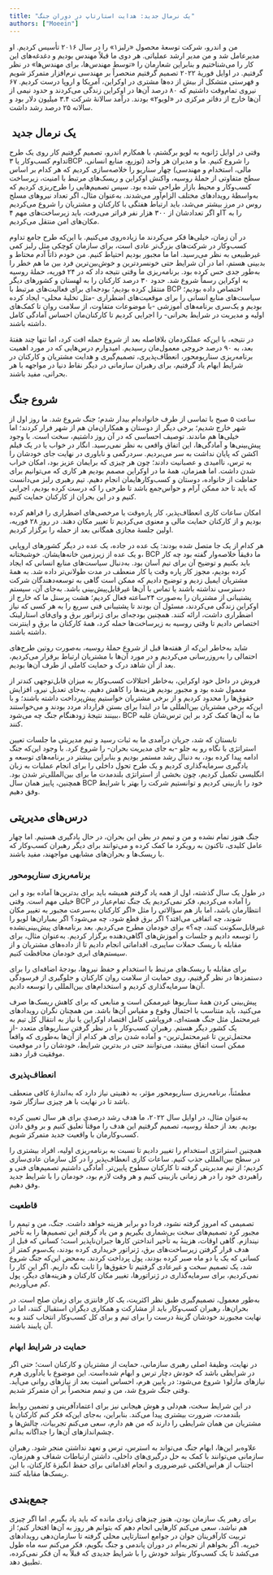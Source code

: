 ```yaml
---
title: "یک نرمال جدید: هدایت استارتاپ در دوران جنگ"
authors: ["Moeein"]
---
```


من و اندرو، شرکت توسعهٔ محصول «رلبز۱» را در سال ۲۰۱۶ تأسیس کردیم. او مدیرعامل شد و من مدیر ارشد عملیاتی. هر دوی ما قبلاً مهندس بودیم و دغدغه‌‌‌های این کار را می‌‌‌شناختیم و بنابراین شعارمان را «توسط مهند‌‌‌س‌‌‌ها، برای مهندس‌‌‌ها» در نظر گرفتیم. در اوایل فوریهٔ ۲۰۲۲ تصمیم گرفتیم منحصراً بر مهندسی نرم‌‌‌افزار متمرکز شویم و فهرستی متشکل از بیش از ده‌‌‌ها مشتری در اوکراین، آمریکا و اروپا درست کردیم. ۶۷ نیروی تمام‌وقت داشتیم که ۸۰‌ درصد آن‌ها در اوکراین زندگی می‌‌‌کردند و حدود نیمی از آن‌ها خارج از دفاتر مرکزی در «لویو۲» بودند. درآمد سالانهٔ شرکت ۳.۴ میلیون دلار بود و سالانه ۲۵‌ درصد رشد داشت.

##  یک نرمال جدید

وقتی در اوایل ژانویه به لویو برگشتم، با همکارم اندرو، تصمیم گرفتیم کار روی یک طرح تداوم کسب‌و‌کار یا ۳BCP را شروع کنیم. ما و مدیران هر واحد‌ (توزیع، منابع انسانی، مالی، استخدام و مهندسی) چهار سناریو را خلاصه‌‌‌سازی کردیم که هر کدام بر اساس سطح متفاوتی از حملهٔ روسیه، واکنش اوکراین و ریسک‌‌‌های مرتبط با امنیت، زیرساخت کسب‌و‌کار و محیط بازار طراحی شده بود. سپس تصمیم‌‌‌هایی را طرح‌‌‌ریزی کردیم که به‌واسطهٔ رویدادهای مختلف الزام‌‌‌آور می‌‌‌شدند. به‌عنوان مثال، اگر تعداد نیروهای مسلح روس در مرز بیشتر می‌‌‌شد، باید ارتباط هفتگی با کارکنان و مشتریان را شروع می‌‌‌کردیم و اگر تعدادشان از ۳۰۰‌ هزار نفر فراتر می‌‌‌رفت، باید زیرساخت‌‌‌های مهم ۴IT را به مکان‌‌‌های امن منتقل می‌‌‌کردیم.

در آن زمان، خیلی‌‌‌ها فکر می‌‌‌کردند ما زیاده‌‌‌روی می‌‌‌کنیم. با این‌که طرح جامع تداوم کسب‌وکار در شرکت‌های بزرگ‌تر عادی است، برای سازمان کوچکی مثل رلبز کمی غیر‌طبیعی به نظر می‌‌‌رسید. اما ما مجبور بودیم احتیاط کنیم. من خودم ذاتاً آدم محتاط و بدبینی هستم، اما در آن شرایط حتی خونسردترین و خوش‌بین‌‌‌ترین فرد بین ما هم خطر را به‌طور جدی حس کرده بود.
برنامه‌ریزی ما وقتی نتیجه داد که در ۲۴ فوریه، حملهٔ روسیه به اوکراین رسماً شروع شد. حدود ۳۰‌ درصد کارکنان را به لهستان و کشورهای دیگر منتقل کرده بودیم؛ بودجه‌‌‌ای برای فعالیت‌‌‌های مرتبط با BCP اختصاص داده بودیم؛ سیاست‌‌‌های منابع انسانی را برای موقعیت‌‌‌های اضطراری -مثل تخلیهٔ محلی- ایجاد کرده بودیم و یک‌سری برنامه‌‌‌های آموزشی -با موضوعات متفاوت، از سلامت روان تا کمک‌‌‌های اولیه و مدیریت در شرایط بحرانی- را اجرایی کردیم تا کارکنان‌مان احساس آمادگی کامل داشته باشند.

در نتیجه، با این‌که عملکردمان بلافاصله بعد از شروع حمله افت کرد، اما تنها چند هفتهٔ بعد، به ۹۰‌ درصد خروجی معمول‌مان رسیدیم. امیدوارم درس‌‌‌هایی که در مورد اهمیت برنامه‌‌‌ریزی سناریومحور، انعطاف‌‌‌پذیری، تصمیم‌گیری و هدایت مشتریان و کارکنان در شرایط ابهام یاد گرفتیم، برای رهبران سازمانی در دیگر نقاط دنیا در مواجهه با هر بحرانی، مفید باشند.

## شروع جنگ

ساعت ۵ صبح با تماسی از طرف خانواده‌‌‌ام بیدار شدم؛ جنگ شروع شد. ما روز اول از شهر خارج شدیم؛ برخی دیگر از دوستان و همکاران‌مان هم از شهر فرار کردند؛ اما خیلی‌‌‌ها هم ماندند.
توصیف احساسی که در آن روز داشتیم، سخت است. با وجود پیش‌بینی‌‌‌ها و آمادگی‌‌‌ها، این اتفاق واقعی به نظر نمی‌‌‌رسید. انگار در خواب یا در یک فیلم اکشن که پایان نداشت به سر می‌‌‌بردیم. سردرگمی و ناباوری در نهایت جای خودشان را به ترس، ناامیدی و عصبانیت دادند؛ چون هر چیزی که برایمان عزیز بود، امکان خراب شدن داشت. اما همزمان، همهٔ ما در اوکراین مصمم بودیم هر کاری که می‌توانیم برای حفاظت از خانواده، دوستان و کسب‌و‌کارهایمان انجام دهیم. تیم رهبری رلبز می‌‌‌دانست که باید تا حد ممکن آرام و حواس‌‌‌جمع باشد تا طرحی را که درست کرده بودیم، اجرایی کنیم و در این بحران از کارکنان حمایت کنیم.

امکان ساعات کاری انعطاف‌‌‌پذیر، کار پاره‌وقت یا مرخصی‌‌‌های اضطراری را فراهم کرده بودیم و از کارکنان حمایت مالی و معنوی می‌‌‌کردیم تا تغییر مکان دهند. در روز ۲۸ فوریه، اولین جلسهٔ مجازی همگانی بعد از حمله را برگزار کردیم.

هر کدام از یک جا متصل شده بودند: یک عده در جاده، یک عده در دیگر کشورهای اروپایی و یک عده از زیرزمین خانه‌‌‌هایشان. خوشبختانه، BCP ما دقیقاً خلاصه‌‌‌وار گفته بود چه کار باید بکنیم و توضیح آن برای تیم آسان بود. به‌دنبال سیاست‌‌‌های منابع انسانی که ایجاد کرده بودیم، مجوز کار پاره وقت یا کار منعطف در مدت طولانی‌‌‌تر داده شد. به همۀ مشتریان ایمیل زدیم و توضیح دادیم که ممکن است گاهی به توسعه‌‌‌دهندگان شرکت دسترسی نداشته باشند یا تماس با آن‌ها غیر‌قابل‌پیش‌بینی باشد. به‌جای آن، سیستم پشتیبانی از مشتریان را به‌صورت ۲۴ساعته فعال کردیم؛ هشت پرسنل ما که خارج از اوکراین زندگی می‌‌‌کردند، مسئول آن بودند تا پشتیبانی فنی سریع را به هر کسی که نیاز اضطراری داشت، ارائه کنند. همچنین بودجه‌‌‌ای برای ژنراتور برق و وای‌فای استارلینک اختصاص دادیم تا وقتی روسیه به زیرساخت‌‌‌ها حمله کرد، همهٔ کارکنان ما برق و اینترنت داشته باشند.

شاید به‌خاطر این‌که از هفته‌‌‌ها قبل از شروع حملهٔ روسیه، به‌صورت روتین طرح‌‌‌های احتمالی را به‌‌‌روزرسانی می‌‌‌کردیم و در مورد آن‌ها با مشتریان ارتباط برقرار می‌‌‌کردیم، بعد از آن شاهد درک و حمایت کاملی از طرف آن‌ها بودیم.

فروش در داخل خود اوکراین، به‌خاطر اختلالات کسب‌و‌کار به میزان قابل‌توجهی کندتر از معمول شده بود و مجبور بودیم هزینه‌‌‌ها را کاهش دهیم. به‌جای تعدیل نیرو، افزایش حقوق‌‌‌ها را محدود کردیم و از برخی مشتریان خواستیم پیش‌‌‌پرداخت داشته باشند؛ و با این‌که برخی مشتریان بین‌المللی ما در ابتدا برای بستن قرارداد مردد بودند و می‌‌‌خواستند ببینند نتیجهٔ زودهنگام جنگ چه می‌شود، BCP ما به آن‌ها کمک کرد بر این ترس‌شان غلبه کنند.

تابستان که شد، جریان درآمدی ما به ثبات رسید و تیم مدیریتی ما جلسات تعیین استراتژی‌‌‌ با نگاه رو به جلو -به جای مدیریت بحران- را شروع کرد. با وجود این‌که جنگ ادامه پیدا کرده بود، به دنبال رشد مستمر بودیم و بنابراین بیشتر در برنامه‌‌‌های توسعه و یادگیری سرمایه‌گذاری کردیم و یک طرح تحول داخلی را برای انجام عملیات به زبان انگلیسی تکمیل کردیم، چون بخشی از استراتژی بلندمدت ما برای بین‌المللی‌‌‌تر شدن بود. همچنین، پاییز همان سال BCP خود را بازبینی کردیم و توانستیم شرکت را بهتر با شرایط وفق دهیم.

## درس‌‌‌های مدیریتی

جنگ هنوز تمام نشده و من و تیمم در بطن این بحران، در حال یادگیری هستیم. اما چهار عامل کلیدی، تاکنون به رویکرد ما کمک کرده و می‌توانند برای دیگر رهبران کسب‌و‌کار که با ریسک‌‌‌ها و بحران‌های مشابهی مواجهند، مفید باشند.

### برنامه‌‌‌ریزی سناریو‌محور

در طول یک سال گذشته، اول از همه یاد گرفتم همیشه باید برای بدترین‌‌‌ها آماده بود و این خیلی مهم است. وقتی BCP را آماده می‌‌‌کردیم، فکر نمی‌‌‌کردیم یک جنگ تمام‌عیار در انتظارمان باشد، اما باز هم سؤالاتی را مثل «اگر کارکنان به‌سرعت مجبور به تغییر مکان شوند، چه اتفاقی می‌‌‌افتد؟ اگر برق قطع شود، چه می‌شود؟ اگر بمباران‌‌‌ها لویو را غیرقابل‌سکونت کنند، چه؟» برای خودمان مطرح می‌‌‌کردیم. بعد برنامه‌‌‌های پیش‌بینی‌نشده را توسعه دادیم و جلسات و آموزش‌‌‌های آگاهی‌‌‌دهنده برگزار کردیم. به‌عنوان مثال، برای مقابله با ریسک حملات سایبری، اقداماتی انجام دادیم تا از داده‌‌‌های مشتریان و از سیستم‌های ابری خودمان محافظت کنیم.

برای مقابله با ریسک‌‌‌های مرتبط با استخدام و حفظ نیروها، بودجهٔ اضافه‌‌‌ای را برای دستمزدها در نظر گرفتیم، روی حمایت از سلامت روان کارکنان و جلوگیری از فرسودگی آن‌ها سرمایه‌گذاری کردیم و استخدام‌‌‌های بین‌المللی را توسعه دادیم.

پیش‌بینی کردن همهٔ سناریوها غیرممکن است و منابعی که برای کاهش ریسک‌‌‌ها صرف می‌‌‌کنید، باید متناسب با احتمال وقوع و مقیاس آن‌ها باشد. من همچنان نگران رویدادهای غیرمحتمل مثل جنگ هسته‌‌‌ای، فروپاشی کامل اقتصاد اوکراین یا نیاز به انتقال کل تیم به یک کشور دیگر هستم. رهبران کسب‌و‌کار با در نظر گرفتن سناریوهای متعدد -از محتمل‌‌‌ترین تا غیرمحتمل‌‌‌ترین- و آماده شدن برای هر کدام از آن‌ها به‌طوری که واقعاً ممکن است اتفاق بیفتند، می‌توانند حتی در بدترین شرایط، خودشان را در موقعیت موفقیت قرار دهند.

### انعطاف‌‌‌پذیری

مطمئناً، برنامه‌‌‌ریزی سناریو‌محور مؤثر، به ذهنیتی نیاز دارد که به‌اندازهٔ کافی منعطف باشد تا در نهایت با هر چیزی سازگار شود.

به‌عنوان مثال، در اوایل سال ۲۰۲۲، ما هدف رشد  درصدی برای هر سال تعیین کرده بودیم. بعد از حملهٔ روسیه، تصمیم گرفتیم این هدف را موقتاً تعلیق کنیم و بر وفق دادن کسب‌و‌کارمان با واقعیت جدید متمرکز شویم.

همچنین استراتژی استخدام را تغییر دادیم تا نسبت به برنامه‌‌‌ریزی اولیه، افراد بیشتری را در سطح بین‌المللی جذب کنیم. ساعات کاری انعطاف‌‌‌پذیر را در کل سازمان عادی‌‌‌سازی کردیم؛ از تیم مدیریتی گرفته تا کارکنان سطوح پایین‌‌‌تر. آمادگی داشتیم تصمیم‌‌‌های فنی و راهبردی خود را در هر زمانی بازبینی کنیم و هر وقت لازم بود، خودمان را با شرایط جدید وفق دهیم.

### قاطعیت

تصمیمی که امروز گرفته نشود، فردا دو برابر هزینه خواهد داشت. جنگ، من و تیمم را مجبور کرد تصمیم‌‌‌های سخت بی‌شماری بگیریم و من یاد گرفتم این تصمیم‌‌‌ها را به تأخیر نیندازم. گاهی اوقات، هزینه‌‌‌ٔ به تأخیر انداختن کارها جبران‌‌‌ناپذیر است؛ کسانی که قبل از هدف قرار گرفتن زیرساخت‌‌‌های برق، ژنراتور خریداری کرده بودند، یک‌سوم کمتر از کسانی که یک یا دو ماه صبر کرده بودند، پول پرداخت کردند. به‌محض این‌که جنگ شروع شد، یک تصمیم سخت و غیرعادی گرفتیم تا حقوق‌‌‌ها را ثابت نگه داریم. اگر این کار را نمی‌‌‌کردیم، برای سرمایه‌گذاری در ژنراتورها، تغییر مکان کارکنان و هزینه‌‌‌های دیگر، پول کم می‌‌‌آوردیم.

به‌طور معمول، تصمیم‌گیری طبق نظر اکثریت، یک کار فانتزی برای زمان صلح است. در بحران‌ها، رهبران کسب‌و‌کار باید از مشارکت و همکاری دیگران استقبال کنند، اما در نهایت مجبورند خودشان گزینهٔ درست را برای تیم و برای کل کسب‌و‌کار انتخاب کنند و به آن پایبند باشند.

### حمایت در شرایط ابهام

در نهایت، وظیفهٔ اصلی رهبری سازمانی، حمایت از مشتریان و کارکنان است؛ حتی اگر در شرایطی باشد که خودش دچار ترس و ابهام شده‌است. این موضوع با یادآوری هرم نیازهای مازلو۱ شروع می‌شود: در پایین هرم، احساس امنیت بعد از نیازهای روانی می‌‌‌آید. وقتی جنگ شروع شد، من و تیمم منحصراً بر آن متمرکز شدیم.

در این شرایط سخت، هم‌دلی و هوش هیجانی نیز برای اعتمادآفرینی و تضمین روابط بلندمدت، ضرورت بیشتری پیدا می‌کند. بنابراین، به‌جای این‌که فکر کنم کارکنان یا مشتریان من همان شرایطی را دارند که من هم دارم، سعی می‌‌‌کنم تجربیات، چالش‌‌‌ها و چشم‌‌‌اندازهای آن‌ها را جداگانه بدانم.

علاوه‌بر این‌ها، ابهام جنگ می‌تواند به استرس، ترس و تعهد نداشتن منجر شود. رهبران سازمانی می‌توانند با کمک به حل درگیری‌‌‌های داخلی، داشتن ارتباطات شفاف و هم‌زمان، اجتناب از هراس‌‌‌افکنی غیرضروری و انجام اقداماتی برای حفظ انگیزهٔ کارکنان، با این ریسک‌‌‌ها مقابله کنند.

## جمع‌بندی

برای رهبر یک سازمان بودن، هنوز چیزهای زیادی مانده که باید یاد بگیرم. اما اگر چیزی هم نباشد، سعی می‌‌‌کنم کارهایی انجام دهم که بتوانم هر روز به آن‌ها افتخار کنم؛ از تربیت کارآفرینان جوان در جوامع استارتاپی محلی گرفته تا سازمان‌دهی رویدادهای خیریه. اگر بخواهم از تجربه‌‌‌ام در دوران پاندمی و جنگ بگویم، فکر می‌‌‌کنم سه ماه طول می‌‌‌کشد تا یک کسب‌و‌کار بتواند خودش را با شرایط جدیدی که قبلاً به آن فکر نمی‌‌‌کرده، تطبیق دهد.